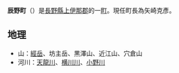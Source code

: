 {{日本町村|
自治體名=辰野|
町村=町|
圖像=[[File:Yahiko-jinja_(Tatsuno)_haiden.JPG|240px]]|
圖像說明=[[矢彥神社|矢彥神社]]|
町村章=|
日文原名=辰野町|
平假名=たつのまち|
羅馬字拼音=Tatsuno-machi|
都道府縣=長野縣|
支廳=|
郡=上伊那郡|
編號=20382-3|
面積=169.02|
邊界未定=|
人口=22,405|
統計時間=2007年7月1日|
自治體=[[岡谷市|岡谷市]]、[[諏訪市|諏訪市]]、[[鹽尻市|鹽尻市]]、<br />[[箕輪町|箕輪町]]、[[南箕輪村|南箕輪村]]|
樹=|
花=|
鳥=|
其他象徵物=|
其他象徵=|
郵遞區號=399-0493|
所在地=辰野町中央1番地|
電話號碼=266-41-1111|
外部連結=http://www.town.tatsuno.nagano.jp/ |
經度=|
緯度=|
地圖=|
註記=
}}
'''辰野町'''（{{jpn|j=辰野町|hg=たつのまち|rm=Tatsuno machi|f=y}}）是[[長野縣|長野縣]][[上伊那郡|上伊那郡]]的一[[町|町]]。現任町長為矢崎克彥。

==地理==
*山：[[經岳_(長野縣)|經岳]]、坊主岳、黒澤山、近江山、穴倉山
*河川：[[天龍川|天龍川]]、[[横川川_(長野縣)|横川川]]、[[小野川|小野川]]

{{長野縣}}{{Authority control}}